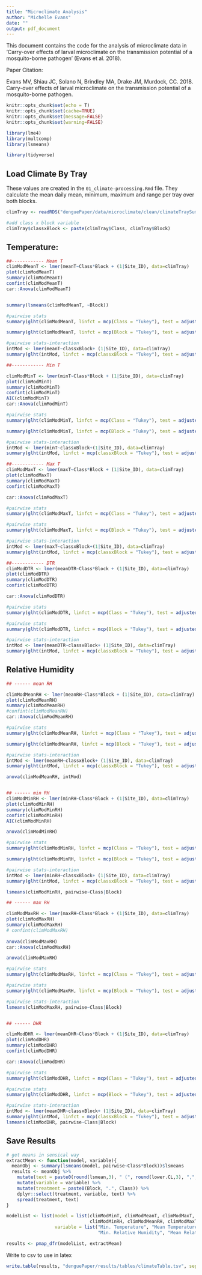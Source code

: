 ```yaml
---
title: "Microclimate Analysis"
author: "Michelle Evans"
date: ""
output: pdf_document
---
```


This document contains the code for the analysis of microclimate data in 'Carry-over effects of larval microclimate on the transmission potential of a mosquito-borne pathogen' (Evans et al. 2018).

Paper Citation:

Evans MV, Shiau JC, Solano N, Brindley MA, Drake JM, Murdock, CC. 2018. Carry-over effects of larval microclimate on the transmission potential of a mosquito-borne pathogen.  

```r
knitr::opts_chunk$set(echo = T)
knitr::opts_chunk$set(cache=TRUE)
knitr::opts_chunk$set(message=FALSE)
knitr::opts_chunk$set(warning=FALSE)

library(lme4)
library(multcomp)
library(lsmeans)

library(tidyverse)
```


## Load Climate By Tray

These values are created in the `01_climate-processing.Rmd` file. They calculate the mean daily mean, minimum, maximum and range per tray over both blocks.

```r
climTray <- readRDS("denguePaper/data/microclimate/clean/climateTraySummary.RData")

#add class x block variable
climTray$classxBlock <- paste(climTray$Class, climTray$Block)
```


## Temperature:

```r
##------------ Mean T
climModMeanT <- lmer(meanT~Class*Block + (1|Site_ID), data=climTray)
plot(climModMeanT)
summary(climModMeanT)
confint(climModMeanT)
car::Anova(climModMeanT)


summary(lsmeans(climModMeanT, ~Block))

#pairwise stats
summary(glht(climModMeanT, linfct = mcp(Class = "Tukey"), test = adjusted("holm")))

summary(glht(climModMeanT, linfct = mcp(Block = "Tukey"), test = adjusted("holm")))

#pairwise stats-interaction
intMod <- lmer(meanT~classxBlock+ (1|Site_ID), data=climTray)
summary(glht(intMod, linfct = mcp(classxBlock = "Tukey"), test = adjusted("holm")))

##------------ Min T

climModMinT <- lmer(minT~Class*Block + (1|Site_ID), data=climTray)
plot(climModMinT)
summary(climModMinT)
confint(climModMinT)
AIC(climModMinT)
car::Anova(climModMinT)

#pairwise stats
summary(glht(climModMinT, linfct = mcp(Class = "Tukey"), test = adjusted("holm")))

summary(glht(climModMinT, linfct = mcp(Block = "Tukey"), test = adjusted("holm")))

#pairwise stats-interaction
intMod <- lmer(minT~classxBlock+(1|Site_ID), data=climTray)
summary(glht(intMod, linfct = mcp(classxBlock = "Tukey"), test = adjusted("holm")))

##------------ Max T
climModMaxT <- lmer(maxT~Class*Block + (1|Site_ID), data=climTray)
plot(climModMaxT)
summary(climModMaxT)
confint(climModMaxT)

car::Anova(climModMaxT)

#pairwise stats
summary(glht(climModMaxT, linfct = mcp(Class = "Tukey"), test = adjusted("holm")))

#pairwise stats
summary(glht(climModMaxT, linfct = mcp(Block = "Tukey"), test = adjusted("holm")))

#pairwise stats-interaction
intMod <- lmer(maxT~classxBlock+(1|Site_ID), data=climTray)
summary(glht(intMod, linfct = mcp(classxBlock = "Tukey"), test = adjusted("holm")))

##------------ DTR
climModDTR <- lmer(meanDTR~Class*Block + (1|Site_ID), data=climTray)
plot(climModDTR)
summary(climModDTR)
confint(climModDTR)

car::Anova(climModDTR)

#pairwise stats
summary(glht(climModDTR, linfct = mcp(Class = "Tukey"), test = adjusted("holm")))

#pairwise stats
summary(glht(climModDTR, linfct = mcp(Block = "Tukey"), test = adjusted("holm")))

#pairwise stats-interaction
intMod <- lmer(meanDTR~classxBlock+ (1|Site_ID), data=climTray)
summary(glht(intMod, linfct = mcp(classxBlock = "Tukey"), test = adjusted("holm")))

```


## Relative Humidity

```r
## ------ mean RH

climModMeanRH <- lmer(meanRH~Class*Block + (1|Site_ID), data=climTray)
plot(climModMeanRH)
summary(climModMeanRH)
#confint(climModMeanRH)
car::Anova(climModMeanRH)

#pairwise stats
summary(glht(climModMeanRH, linfct = mcp(Class = "Tukey"), test = adjusted("holm")))

summary(glht(climModMeanRH, linfct = mcp(Block = "Tukey"), test = adjusted("holm")))

#pairwise stats-interaction
intMod <- lmer(meanRH~classxBlock+ (1|Site_ID), data=climTray)
summary(glht(intMod, linfct = mcp(classxBlock = "Tukey"), test = adjusted("holm")))

anova(climModMeanRH, intMod)


## ------ min RH
climModMinRH <- lmer(minRH~Class*Block + (1|Site_ID), data=climTray)
plot(climModMinRH)
summary(climModMinRH)
confint(climModMinRH)
AIC(climModMinRH)

anova(climModMinRH)

#pairwise stats
summary(glht(climModMinRH, linfct = mcp(Class = "Tukey"), test = adjusted("holm")))

summary(glht(climModMinRH, linfct = mcp(Block = "Tukey"), test = adjusted("holm")))

#pairwise stats-interaction
intMod <- lmer(minRH~classxBlock+ (1|Site_ID), data=climTray)
summary(glht(intMod, linfct = mcp(classxBlock = "Tukey"), test = adjusted("holm")))

lsmeans(climModMinRH, pairwise~Class|Block)

## ------ max RH

climModMaxRH <- lmer(maxRH~Class*Block + (1|Site_ID), data=climTray)
plot(climModMaxRH)
summary(climModMaxRH)
# confint(climModMaxRH)
 
anova(climModMaxRH)
car::Anova(climModMaxRH)

anova(climModMaxRH)

#pairwise stats
summary(glht(climModMaxRH, linfct = mcp(Class = "Tukey"), test = adjusted("holm")))

#pairwise stats
summary(glht(climModMaxRH, linfct = mcp(Block = "Tukey"), test = adjusted("holm")))

#pairwise stats-interaction
lsmeans(climModMaxRH, pairwise~Class|Block)


## ------ DHR

climModDHR <- lmer(meanDHR~Class*Block + (1|Site_ID), data=climTray)
plot(climModDHR)
summary(climModDHR)
confint(climModDHR)

car::Anova(climModDHR)

#pairwise stats
summary(glht(climModDHR, linfct = mcp(Class = "Tukey"), test = adjusted("holm")))

#pairwise stats
summary(glht(climModDHR, linfct = mcp(Block = "Tukey"), test = adjusted("holm")))

#pairwise stats-interaction
intMod <- lmer(meanDHR~classxBlock+ (1|Site_ID), data=climTray)
summary(glht(intMod, linfct = mcp(classxBlock = "Tukey"), test = adjusted("holm")))
lsmeans(climModDHR, pairwise~Class|Block)
```


## Save Results

```r
# get means in sensical way
extractMean <- function(model, variable){
  meanObj <- summary(lsmeans(model, pairwise~Class*Block))$lsmeans
  results <- meanObj %>%
    mutate(text = paste0(round(lsmean,3), " (", round(lower.CL,3), ",", round(upper.CL, 3), ")")) %>%
    mutate(variable = variable) %>%
    mutate(treatment = paste0(Block, ".", Class)) %>%
    dplyr::select(treatment, variable, text) %>%
    spread(treatment, text)
}
```

```r
modelList <- list(model = list(climModMinT, climModMeanT, climModMaxT, climModDTR, 
                               climModMinRH, climModMeanRH, climModMaxT, climModDHR),
                  variable = list("Min. Temperature", "Mean Temperature", "Max. Temperature", "Daily Temperature Range",
                                  "Min. Relative Humidity", "Mean Relative Humidity", "Max. Relativei Humidity", "Daily Humidity Range"))
```

```r
results <- pmap_dfr(modelList, extractMean)
```

Write to csv to use in latex

```r
write.table(results, "denguePaper/results/tables/climateTable.tsv", sep = '\t', row.names = F)
```

